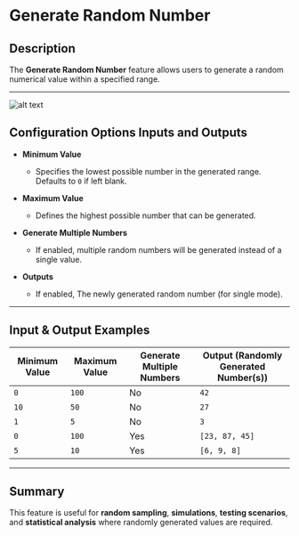 # Generate Random Number  

## Description

The **Generate Random Number** feature allows users to generate a random numerical value within a specified range.  

---  
![alt text](../../../assets/variable/generate-random-number.png)

## Configuration Options Inputs and Outputs

- **Minimum Value**
  - Specifies the lowest possible number in the generated range. Defaults to `0` if left blank.  

- **Maximum Value** 
  - Defines the highest possible number that can be generated.  

- **Generate Multiple Numbers**
  - If enabled, multiple random numbers will be generated instead of a single value.  

- **Outputs**
  - If enabled, The newly generated random number (for single mode).  
---  

## Input & Output Examples  

| **Minimum Value** | **Maximum Value** | **Generate Multiple Numbers** | **Output (Randomly Generated Number(s))** |
|------------------|------------------|------------------------------|----------------------------------|
| `0`             | `100`            | No                           | `42`                             |
| `10`            | `50`             | No                           | `27`                             |
| `1`             | `5`              | No                           | `3`                              |
| `0`             | `100`            | Yes                          | `[23, 87, 45]`                   |
| `5`             | `10`             | Yes                          | `[6, 9, 8]`                      |

---  

## Summary

This feature is useful for **random sampling**, **simulations**, **testing scenarios**, and **statistical analysis** where randomly generated values are required.  